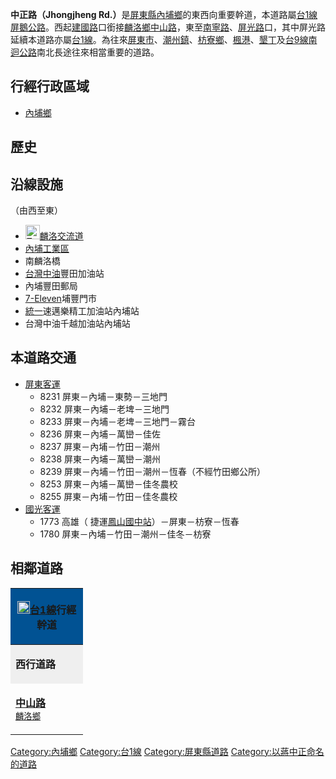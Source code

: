 {{Otheruses|中正路|other=同名或類似名的其它條目描述}}
'''中正路（Jhongjheng Rd.）'''是[[屏東縣|屏東縣]][[內埔鄉|內埔鄉]]的東西向重要幹道，本道路屬[[台1線|台1線]][[屏鵝公路|屏鵝公路]]。西起[[建國路_(內埔鄉)|建國路]]口銜接[[麟洛鄉|麟洛鄉]][[中山路_(麟洛鄉)|中山路]]，東至[[南寧路_(內埔鄉)|南寧路]]、[[屏光路|屏光路]]口，其中屏光路延續本道路亦屬[[台1線|台1線]]。為往來[[屏東市|屏東市]]、[[潮州鎮|潮州鎮]]、[[枋寮鄉|枋寮鄉]]、[[枋山鄉|楓港]]、[[墾丁|墾丁]]及[[台9線|台9線]][[南迴公路|南迴公路]]南北長途往來相當重要的道路。

== 行經行政區域 ==
* [[內埔鄉|內埔鄉]]

== 歷史 ==
{{expand section}}

== 沿線設施 ==
（由西至東）
* [[File:TWHW3.svg|23px]][[麟洛交流道|麟洛交流道]]
* [[台灣工業園區列表#屏東地區|內埔工業區]]
* 南麟洛橋
* [[台灣中油|台灣中油]]豐田加油站
* 內埔豐田郵局
* [[7-Eleven|7-Eleven]]埔豐門市
* [[統一企業|統一]]速邁樂精工加油站內埔站
* 台灣中油千越加油站內埔站

== 本道路交通 ==
* [[屏東客運|屏東客運]]
** 8231 屏東－內埔－東勢－三地門
** 8232 屏東－內埔－老埤－三地門
** 8233 屏東－內埔－老埤－三地門－霧台
** 8236 屏東－內埔－萬巒－佳佐
** 8237 屏東－內埔－竹田－潮州
** 8238 屏東－內埔－萬巒－潮州
** 8239 屏東－內埔－竹田－潮州－恆春（不經竹田鄉公所）
** 8253 屏東－內埔－萬巒－佳冬農校
** 8255 屏東－內埔－竹田－佳冬農校
* [[國光客運|國光客運]]
** 1773 高雄（<!-- 注释出：[[File:Kaohsiung_Metro_Logo(Logo_Only).svg|25px]] -->捷運[[鳳山國中站|鳳山國中站]]）－屏東－枋寮－恆春
** 1780 屏東－內埔－竹田－潮州－佳冬－枋寮

== 相鄰道路 ==
{|  class="toccolours" border="1" cellpadding="4" style="margin: 0 auto; border-collapse: collapse; text-align: center; white-space:nowrap;"
|-

! colspan="5" style="background: #015293;" | '''[[File:TW_PHW1.svg|20px]][[台1線|台1線]]行經幹道'''
|-
| style="background: #efefef;" | '''西行道路'''
| colspan="3" style="background: #efefef;"   |'''[[屏東縣|屏東縣]]段'''
| style="background: #efefef;" | '''東行道路'''
|-
| style="width:100px; height:70px;"| '''[[中山路_(麟洛鄉)|中山路]]'''<br /><small>[[麟洛鄉|麟洛鄉]]</small>
| width="1px" style="background: #015293;"|
|  style="width:150px; height:70px" | '''中正路'''<br /><small>[[內埔鄉|內埔鄉]]</small>
| width="1px" style="background: #015293;"|
| style="width:100px; height:70px;" | '''[[屏光路|屏光路]]'''<br /><small>[[內埔鄉|內埔鄉]]</small>
{| border="0"
|}
|}

{{DEFAULTSORT:Jhongjheng}}
[[Category:內埔鄉|Category:內埔鄉]]
[[Category:台1線|Category:台1線]]
[[Category:屏東縣道路|Category:屏東縣道路]]
[[Category:以蔣中正命名的道路|Category:以蔣中正命名的道路]]


{{TW-road-stub}}